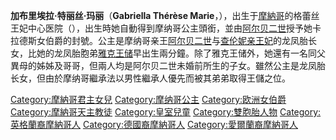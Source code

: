 {{Infobox royalty
| name         = 加布里埃拉公主<br>Princess Gabriella
| title        = 卡拉德斯女伯爵<br>HSH The Countess of Carladès
| image =
| full name    = 加布里埃拉·特丽丝·玛丽<br>Gabriella Thérèse Marie
| house        = [[格里马尔迪王朝|格里马尔迪王朝]]
| father = [[阿尔贝二世_(摩纳哥)|阿尔贝二世]] 
| mother = [[夏琳·維德士托|查伦妮亲王妃]] 
| siblings = [[雅克王子_(摩納哥)|雅克王子]]
| birth_date   = {{birth date and age|2014|12|10|df=yes}}
| birth_place  = {{MON}}格蕾丝王妃中心医院
| religion     = [[天主教|天主教]] 
}}
{{Monegasque Princely Family}}
'''加布里埃拉·特丽丝·玛丽'''（'''Gabriella Thérèse Marie'''，{{bd|2014年|12月10日|}}），出生于[[摩納哥|摩納哥]]的格蕾丝王妃中心医院（{{Lang-fr|Le Centre Hospitalier Princesse Grace}}），出生時她自動得到摩纳哥公主頭銜，並由[[阿尔贝二世_(摩纳哥)|阿尔贝二世]]授予她卡拉德斯女伯爵的封號。公主是摩纳哥亲王[[阿尔贝二世_(摩纳哥)|阿尔贝二世]]与[[夏琳·維德士托|查伦妮亲王妃]]的龙凤胎长女，比她的龙凤胎胞弟[[雅克王子_(摩纳哥)|雅克王储]]早出生兩分鐘。除了雅克王储外，她還有一名同父異母的姊姊及哥哥，但兩人均是阿尔贝二世未婚前所生的子女。雖然公主是龙凤胎长女，但由於摩纳哥繼承法以男性繼承人優先而被其弟弟取得王儲之位。
{{DEFAULTSORT: Gabriella, Grimaldi}}
[[Category:摩納哥君主女兒|Category:摩納哥君主女兒]]
[[Category:摩纳哥公主|Category:摩纳哥公主]]
[[Category:欧洲女伯爵|Category:欧洲女伯爵]]
[[Category:摩納哥天主教徒|Category:摩納哥天主教徒]]
[[Category:皇室兒童|Category:皇室兒童]]
[[Category:雙胞胎人物|Category:雙胞胎人物]]
[[Category:英格蘭裔摩納哥人|Category:英格蘭裔摩納哥人]]
[[Category:德國裔摩納哥人|Category:德國裔摩納哥人]]
[[Category:愛爾蘭裔摩納哥人|Category:愛爾蘭裔摩納哥人]]